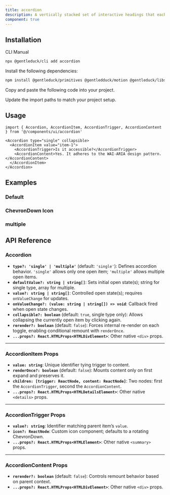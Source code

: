 ```yaml
---
title: accordion
description: A vertically stacked set of interactive headings that each reveal a section of content.
component: true
---
```


<ComponentPreview
  name="accordion-1"
  className="[&_.preview>[data-orientation=vertical]]:sm:max-w-[70%]"
  description="An accordion with three items"
/>

## Installation

<Tabs defaultValue="cli">

<TabsList>
  <TabsTrigger value="cli">CLI</TabsTrigger>
  <TabsTrigger value="manual">Manual</TabsTrigger>
</TabsList>

<TabsContent value="cli">

```bash
npx @gentleduck/cli add accordion
```

</TabsContent>

<TabsContent value="manual">

<Steps>

<Step>Install the following dependencies:</Step>

```bash
npm install @gentleduck/primitives @gentledduck/motion @gentleduck/libs
```

<Step>Copy and paste the following code into your project.</Step>

<ComponentSource name="accordion" />

<Step>Update the import paths to match your project setup.</Step>

</Steps>

</TabsContent>

</Tabs>

## Usage

```tsx
import { Accordion, AccordionItem, AccordionTrigger, AccordionContent } from '@/components/ui/accordion'
```

```tsx
<Accordion type="single" collapsible>
  <AccordionItem value="item-1">
    <AccordionTrigger>Is it accessible?</AccordionTrigger>
    <AccordionContent>Yes. It adheres to the WAI-ARIA design pattern.</AccordionContent>
  </AccordionItem>
</Accordion>
```

## Examples

### Default

<ComponentPreview
  name="accordion-2"
  description="default accordion"
/>

### ChevronDown Icon

<ComponentPreview
  name="accordion-3"
  description="accordion with chevron icon"
/>

### multiple

<ComponentPreview
  name="accordion-4"
  description="accordion multiple"
/>

## API Reference

### **Accordion**

* **`type?: 'single' | 'multiple'`** (default: `'single'`): Defines accordion behavior. `'single'` allows only one open item; `'multiple'` allows multiple open items.
* **`defaultValue?: string | string[]`**: Sets initial open state(s); string for single type, array for multiple.
* **`value?: string | string[]`**: Controlled open state(s); requires `onValueChange` for updates.
* **`onValueChange?: (value: string | string[]) => void`**: Callback fired when open state changes.
* **`collapsible?: boolean`** (default: `true`, single type only): Allows collapsing the currently open item by clicking again.
* **`rerender?: boolean`** (default: `false`): Forces internal re-render on each toggle, enabling conditional remount with `renderOnce`.
* **`...props?: React.HTMLProps<HTMLDivElement>`**: Other native `<div>` props.

---

### **AccordionItem Props**

* **`value: string`**: Unique identifier tying trigger to content.
* **`renderOnce?: boolean`** (default: `false`): Mounts content only on first expand and preserves it.
* **`children: [trigger: ReactNode, content: ReactNode]`**: Two nodes: first the `AccordionTrigger`, second the `AccordionContent`.
* **`...props?: React.HTMLProps<HTMLDetailsElement>`**: Other native `<details>` props.

---

### **AccordionTrigger Props**

* **`value?: string`**: Identifier matching parent item’s `value`.
* **`icon?: ReactNode`**: Custom icon component; defaults to a rotating ChevronDown.
* **`...props?: React.HTMLProps<HTMLElement>`**: Other native `<summary>` props.

---

### **AccordionContent Props**

* **`rerender?: boolean`** (default: `false`): Controls remount behavior based on parent context.
* **`...props?: React.HTMLProps<HTMLDivElement>`**: Other native `<div>` props.

